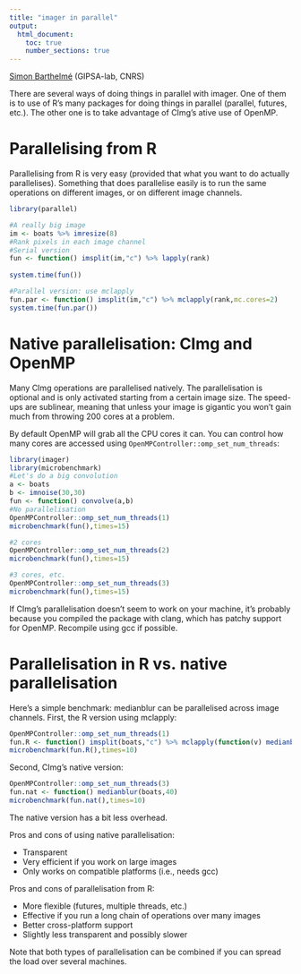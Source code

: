 ```yaml
---
title: "imager in parallel"
output:
  html_document:
    toc: true
    number_sections: true
---    
```


[Simon Barthelmé](http://sites.google.com/site/simonbarthelme) (GIPSA-lab, CNRS)

There are several ways of doing things in parallel with imager. One of them is to use of R's many packages for doing things in parallel  (parallel, futures, etc.). The other one is to take advantage of CImg's ative use of OpenMP.

# Parallelising from R

Parallelising from R is very easy (provided that what you want to do actually parallelises). Something that does parallelise easily is to run the same operations on different images, or on different image channels. 

```r
library(parallel)

#A really big image
im <- boats %>% imresize(8)
#Rank pixels in each image channel 
#Serial version 
fun <- function() imsplit(im,"c") %>% lapply(rank)
    
system.time(fun())

#Parallel version: use mclapply
fun.par <- function() imsplit(im,"c") %>% mclapply(rank,mc.cores=2)
system.time(fun.par())
```



# Native parallelisation: CImg and OpenMP

Many CImg operations are parallelised natively. The parallelisation is optional and is only activated starting from a certain image size. The speed-ups are sublinear, meaning that unless your image is gigantic you won't gain much from throwing 200 cores at a problem. 



By default OpenMP will grab all the CPU cores it can. You can control how many cores are accessed using ```OpenMPController::omp_set_num_threads```:

```r
library(imager)
library(microbenchmark)
#Let's do a big convolution
a <- boats
b <- imnoise(30,30) 
fun <- function() convolve(a,b)
#No parallelisation
OpenMPController::omp_set_num_threads(1)
microbenchmark(fun(),times=15)

#2 cores
OpenMPController::omp_set_num_threads(2)
microbenchmark(fun(),times=15)

#3 cores, etc.
OpenMPController::omp_set_num_threads(3)
microbenchmark(fun(),times=15)
```

If CImg's parallelisation doesn't seem to work on your machine, it's probably because you compiled the package with clang, which has patchy support for OpenMP. Recompile using gcc if possible.

# Parallelisation in R vs. native parallelisation 

Here's a simple benchmark: medianblur can be parallelised across image channels. First, the R version using mclapply:

```r
OpenMPController::omp_set_num_threads(1)
fun.R <- function() imsplit(boats,"c") %>% mclapply(function(v) medianblur(v,40),mc.cores=3)
microbenchmark(fun.R(),times=10)
```

Second, CImg's native version:

```r
OpenMPController::omp_set_num_threads(3)
fun.nat <- function() medianblur(boats,40)
microbenchmark(fun.nat(),times=10)
```

The native version has a bit less overhead. 

Pros and cons of using native parallelisation:

- Transparent
- Very efficient if you work on large images
- Only works on compatible platforms (i.e., needs gcc)

Pros and cons of parallelisation from R:

- More flexible (futures, multiple threads, etc.)
- Effective if you run a long chain of operations over many images
- Better cross-platform support
- Slightly less transparent and possibly slower

Note that both types of parallelisation can be combined if you can spread the load over several machines. 
